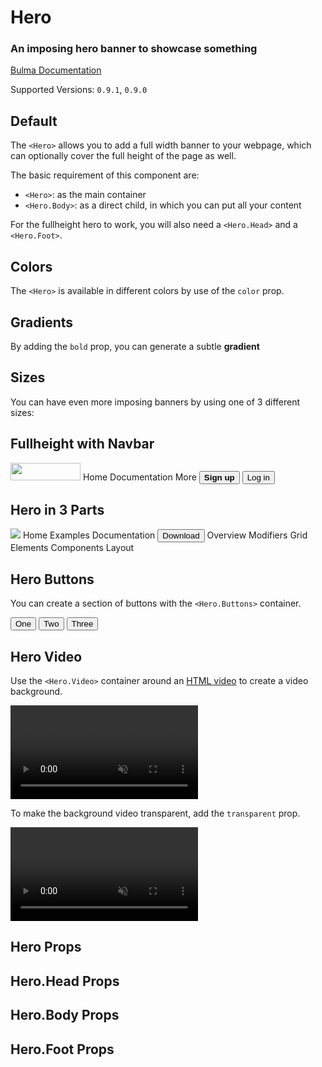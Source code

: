 


<Meta title="Layout/Hero" component={Hero} />

# Hero

### An imposing **hero banner** to showcase something

[Bulma Documentation](https://bulma.io/documentation/layout/hero/)

Supported Versions: `0.9.1`, `0.9.0`

## Default

The `<Hero>` allows you to add a full width banner to your webpage, which can optionally cover the full height of the page as well.

The basic requirement of this component are:

- `<Hero>`: as the main container
- `<Hero.Body>`: as a direct child, in which you can put all your content

For the fullheight hero to work, you will also need a `<Hero.Head>` and a `<Hero.Foot>`.

<Canvas>
  <Story name="Default">
    <Hero>
      <Hero.Body>
        <Container>
          <Title>Hero title</Title>
          <Title subtitle>Hero subtitle</Title>
        </Container>
      </Hero.Body>
    </Hero>
  </Story>
</Canvas>

## Colors

The `<Hero>` is available in different colors by use of the `color` prop.

<Canvas>
  <Story name="Colors">
    <Hero color="primary">
      <Hero.Body>
        <Container>
          <Title>Primary Hero</Title>
          <Title subtitle>Hero subtitle</Title>
        </Container>
      </Hero.Body>
    </Hero>
    <Hero color="link">
      <Hero.Body>
        <Container>
          <Title>Link Hero</Title>
          <Title subtitle>Hero subtitle</Title>
        </Container>
      </Hero.Body>
    </Hero>
    <Hero color="info">
      <Hero.Body>
        <Container>
          <Title>Info Hero</Title>
          <Title subtitle>Hero subtitle</Title>
        </Container>
      </Hero.Body>
    </Hero>
    <Hero color="success">
      <Hero.Body>
        <Container>
          <Title>Success Hero</Title>
          <Title subtitle>Hero subtitle</Title>
        </Container>
      </Hero.Body>
    </Hero>
    <Hero color="warning">
      <Hero.Body>
        <Container>
          <Title>Warning Hero</Title>
          <Title subtitle>Hero subtitle</Title>
        </Container>
      </Hero.Body>
    </Hero>
    <Hero color="danger">
      <Hero.Body>
        <Container>
          <Title>Danger Hero</Title>
          <Title subtitle>Hero subtitle</Title>
        </Container>
      </Hero.Body>
    </Hero>
    <Hero color="white">
      <Hero.Body>
        <Container>
          <Title>White Hero</Title>
          <Title subtitle>Hero subtitle</Title>
        </Container>
      </Hero.Body>
    </Hero>
    <Hero color="black">
      <Hero.Body>
        <Container>
          <Title>Black Hero</Title>
          <Title subtitle>Hero subtitle</Title>
        </Container>
      </Hero.Body>
    </Hero>
    <Hero color="light">
      <Hero.Body>
        <Container>
          <Title>Light Hero</Title>
          <Title subtitle>Hero subtitle</Title>
        </Container>
      </Hero.Body>
    </Hero>
    <Hero color="dark">
      <Hero.Body>
        <Container>
          <Title>Dark Hero</Title>
          <Title subtitle>Hero subtitle</Title>
        </Container>
      </Hero.Body>
    </Hero>
  </Story>
</Canvas>

## Gradients

By adding the `bold` prop, you can generate a subtle **gradient**

<Canvas>
  <Story name="Bold Colors">
    <Hero color="primary" bold>
      <Hero.Body>
        <Container>
          <Title>Primary Bold Hero</Title>
          <Title subtitle>Hero subtitle</Title>
        </Container>
      </Hero.Body>
    </Hero>
    <Hero color="link" bold>
      <Hero.Body>
        <Container>
          <Title>Link Bold Hero</Title>
          <Title subtitle>Hero subtitle</Title>
        </Container>
      </Hero.Body>
    </Hero>
    <Hero color="info" bold>
      <Hero.Body>
        <Container>
          <Title>Info Bold Hero</Title>
          <Title subtitle>Hero subtitle</Title>
        </Container>
      </Hero.Body>
    </Hero>
    <Hero color="success" bold>
      <Hero.Body>
        <Container>
          <Title>Success Bold Hero</Title>
          <Title subtitle>Hero subtitle</Title>
        </Container>
      </Hero.Body>
    </Hero>
    <Hero color="warning" bold>
      <Hero.Body>
        <Container>
          <Title>Warning Bold Hero</Title>
          <Title subtitle>Hero subtitle</Title>
        </Container>
      </Hero.Body>
    </Hero>
    <Hero color="danger" bold>
      <Hero.Body>
        <Container>
          <Title>Danger Bold Hero</Title>
          <Title subtitle>Hero subtitle</Title>
        </Container>
      </Hero.Body>
    </Hero>
    <Hero color="white" bold>
      <Hero.Body>
        <Container>
          <Title>White Bold Hero</Title>
          <Title subtitle>Hero subtitle</Title>
        </Container>
      </Hero.Body>
    </Hero>
    <Hero color="black" bold>
      <Hero.Body>
        <Container>
          <Title>Black Bold Hero</Title>
          <Title subtitle>Hero subtitle</Title>
        </Container>
      </Hero.Body>
    </Hero>
    <Hero color="light" bold>
      <Hero.Body>
        <Container>
          <Title>Light Bold Hero</Title>
          <Title subtitle>Hero subtitle</Title>
        </Container>
      </Hero.Body>
    </Hero>
    <Hero color="dark" bold>
      <Hero.Body>
        <Container>
          <Title>Dark Bold Hero</Title>
          <Title subtitle>Hero subtitle</Title>
        </Container>
      </Hero.Body>
    </Hero>
  </Story>
</Canvas>

## Sizes

You can have even more imposing banners by using one of 3 different sizes:

<Canvas>
  <Story name="Sizes">
    <Hero size="small" color="light">
      <Hero.Body>
        <Container>
          <Title>Small Hero</Title>
          <Title subtitle>Hero subtitle</Title>
        </Container>
      </Hero.Body>
    </Hero>
    <Hero color="dark">
      <Hero.Body>
        <Container>
          <Title>Default Hero</Title>
          <Title subtitle>Hero subtitle</Title>
        </Container>
      </Hero.Body>
    </Hero>
    <Hero size="medium" color="light">
      <Hero.Body>
        <Container>
          <Title>Medium Hero</Title>
          <Title subtitle>Hero subtitle</Title>
        </Container>
      </Hero.Body>
    </Hero>
    <Hero size="large" color="dark">
      <Hero.Body>
        <Container>
          <Title>Large Hero</Title>
          <Title subtitle>Hero subtitle</Title>
        </Container>
      </Hero.Body>
    </Hero>
    <Hero size="halfheight" color="light">
      <Hero.Body>
        <Container>
          <Title>Halfheight Hero</Title>
          <Title subtitle>Hero subtitle</Title>
        </Container>
      </Hero.Body>
    </Hero>
    <Hero size="fullheight" color="dark">
      <Hero.Body>
        <Container>
          <Title>Fullheight Hero</Title>
          <Title subtitle>Hero subtitle</Title>
        </Container>
      </Hero.Body>
    </Hero>
  </Story>
</Canvas>

## Fullheight with Navbar

<Canvas>
  <Story name="Fullheight with navbar">
    <Navbar color="light">
      <Navbar.Brand>
        <Navbar.Item href="https://bulma.io">
          <img src="https://bulma.io/images/bulma-logo.png" width="112" height="28" />
        </Navbar.Item>
        <Navbar.Burger />
      </Navbar.Brand>
      <Navbar.Menu>
        <Navbar.Start>
          <Navbar.Item link>Home</Navbar.Item>
          <Navbar.Item link>Documentation</Navbar.Item>
          <Navbar.Item hasDropdown>
            <Navbar.Link>More</Navbar.Link>
          </Navbar.Item>
        </Navbar.Start>
        <Navbar.End>
          <Navbar.Item>
            <Buttons>
              <Button color="primary"><strong>Sign up</strong></Button>
              <Button color="light">Log in</Button>
            </Buttons>
          </Navbar.Item>
        </Navbar.End>
      </Navbar.Menu>
    </Navbar>
    <Hero size="fullheight-navbar" color="dark">
      <Hero.Body>
        <Container>
          <Title>Fullheight Navbar Hero</Title>
          <Title subtitle>Hero subtitle</Title>
        </Container>
      </Hero.Body>
    </Hero>
  </Story>
</Canvas>

## Hero in 3 Parts

<Canvas>
  <Story name="Hero parts">
    <Hero color="success" size="fullheight">
      <Hero.Head>
        <Container>
          <Navbar>
            <Navbar.Brand>
              <Navbar.Item>
                <img src="https://bulma.io/images/bulma-type-white.png" />
              </Navbar.Item>
              <Navbar.Burger />
            </Navbar.Brand>
            <Navbar.Menu>
              <Navbar.End>
                <Navbar.Item link active>Home</Navbar.Item>
                <Navbar.Item link>Examples</Navbar.Item>
                <Navbar.Item link>Documentation</Navbar.Item>
                <Navbar.Item>
                  <Button color="success" inverted link>
                    <Icon>
                      <FontAwesomeIcon icon={faDownload} />
                    </Icon>
                    <span>Download</span>
                  </Button>
                </Navbar.Item>
              </Navbar.End>
            </Navbar.Menu>
          </Navbar>
        </Container>
      </Hero.Head>
      <Hero.Body>
        <Container className="has-text-centered">
          <Title>Hero title</Title>
          <Title subtitle>Hero subtitle</Title>
        </Container>
      </Hero.Body>
      <Hero.Foot>
        <Tabs boxed fullwidth>
          <Container>
            <Tabs.List>
              <Tabs.ListItem active>
                <Tabs.Link>Overview</Tabs.Link>
              </Tabs.ListItem>
              <Tabs.ListItem>
                <Tabs.Link>Modifiers</Tabs.Link>
              </Tabs.ListItem>
              <Tabs.ListItem>
                <Tabs.Link>Grid</Tabs.Link>
              </Tabs.ListItem>
              <Tabs.ListItem>
                <Tabs.Link>Elements</Tabs.Link>
              </Tabs.ListItem>
              <Tabs.ListItem>
                <Tabs.Link>Components</Tabs.Link>
              </Tabs.ListItem>
              <Tabs.ListItem>
                <Tabs.Link>Layout</Tabs.Link>
              </Tabs.ListItem>
            </Tabs.List>
          </Container>
        </Tabs>
      </Hero.Foot>
    </Hero>
  </Story>
</Canvas>

## Hero Buttons

You can create a section of buttons with the `<Hero.Buttons>` container.

<Canvas>
  <Story name="Hero Buttons">
    <Hero size="small" color="light">
      <Hero.Buttons>
        <Button>One</Button>
        <Button>Two</Button>
        <Button>Three</Button>
      </Hero.Buttons>
      <Hero.Body>
        <Container className="has-text-centered">
          <Title>Hero title</Title>
          <Title subtitle>Hero subtitle</Title>
        </Container>
      </Hero.Body>
    </Hero>
  </Story>
</Canvas>

## Hero Video

Use the `<Hero.Video>` container around an [HTML video](https://developer.mozilla.org/en-US/docs/Web/HTML/Element/video) to create a video background.

<Canvas>
  <Story name="Video">
    <Hero size="fullheight">
      <Hero.Video>
        <video autoPlay muted loop>
          <source src="https://interactive-examples.mdn.mozilla.net/media/cc0-videos/flower.webm" type="video/webm" />
        </video>
      </Hero.Video>
      <Hero.Body>
        <Container className="has-text-centered">
          <Title>Hero title</Title>
          <Title subtitle>Hero subtitle</Title>
        </Container>
      </Hero.Body>
    </Hero>
  </Story>
</Canvas>

To make the background video transparent, add the `transparent` prop.

<Canvas>
  <Story name="Transparent Video">
    <Hero size="fullheight">
      <Hero.Video transparent>
        <video autoPlay muted loop>
          <source src="https://interactive-examples.mdn.mozilla.net/media/cc0-videos/flower.webm" type="video/webm" />
        </video>
      </Hero.Video>
      <Hero.Body>
        <Container className="has-text-centered">
          <Title>Hero title</Title>
          <Title subtitle>Hero subtitle</Title>
        </Container>
      </Hero.Body>
    </Hero>
  </Story>
</Canvas>

## Hero Props

<ArgsTable of={Hero} />

## Hero.Head Props

<ArgsTable of={Hero.Head} />

## Hero.Body Props

<ArgsTable of={Hero.Body} />

## Hero.Foot Props

<ArgsTable of={Hero.Foot} />

